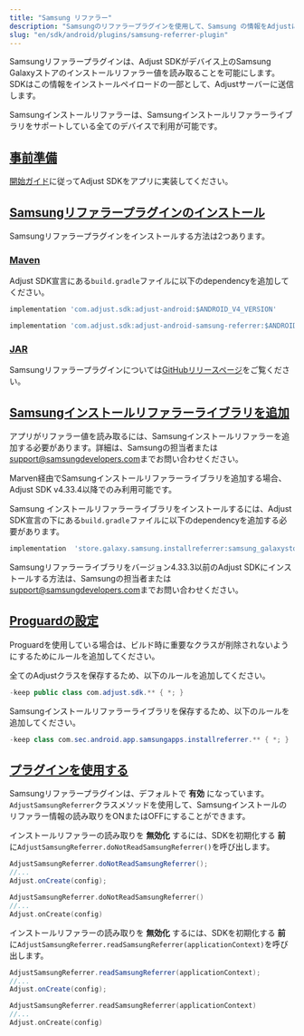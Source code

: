 ```yaml
---
title: "Samsung リファラー"
description: "Samsungのリファラープラグインを使用して、Samsung の情報をAdjustに送信します。"
slug: "en/sdk/android/plugins/samsung-referrer-plugin"
---
```

Samsungリファラープラグインは、Adjust SDKがデバイス上のSamsung Galaxyストアのインストールリファラー値を読み取ることを可能にします。SDKはこの情報をインストールペイロードの一部として、Adjustサーバーに送信します。

Samsungインストールリファラーは、Samsungインストールリファラーライブラリをサポートしている全てのデバイスで利用が可能です。

[事前準備](before-you-begin)
------------------------

[開始ガイド](/en/sdk/android)に従ってAdjust SDKをアプリに実装してください。

[Samsungリファラープラグインのインストール](install-the-samsung-referrer-plugin)
---------------------------------------------------------------

Samsungリファラープラグインをインストールする方法は2つあります。

### [Maven](maven)

Adjust SDK宣言にある`build.gradle`ファイルに以下のdependencyを追加してください。
<codeblock title="build.gradle"> 

```groovy
implementation 'com.adjust.sdk:adjust-android:$ANDROID_V4_VERSION'

implementation 'com.adjust.sdk:adjust-android-samsung-referrer:$ANDROID_V4_VERSION'

```

</CodeBlock> 

### [JAR](jar)

Samsungリファラープラグインについては[GitHubリリースページ](https://github.com/adjust/android_sdk/releases/latest)をご覧ください。

[Samsungインストールリファラーライブラリを追加](add-the-samsung-install-referrer-library)
----------------------------------------------------------------------

アプリがリファラー値を読み取るには、Samsungインストールリファラーを追加する必要があります。詳細は、Samsungの担当者または[support@samsungdevelopers.com](mailto:support@samsungdevelopers.com)までお問い合わせください。
<accordion title="Adjust SDK v4.33.4以降"> <callout type="important"> 

Marven経由でSamsungインストールリファラーライブラリを追加する場合、Adjust SDK v4\.33\.4以降でのみ利用可能です。
</Callout> 

Samsung インストールリファラーライブラリをインストールするには、Adjust SDK宣言の下にある`build.gradle`ファイルに以下のdependencyを追加する必要があります。
<codeblock title="build.gradle"> 

```groovy
implementation  'store.galaxy.samsung.installreferrer:samsung_galaxystore_install_referrer:3.0.1'
```

</CodeBlock> </Accordion> <accordion title="Adjust SDK v4.33.3以前"> 

Samsungリファラーライブラリをバージョン4\.33\.3以前のAdjust SDKにインストールする方法は、Samsungの担当者または[support@samsungdevelopers.com](mailto:support@samsungdevelopers.com)までお問い合わせください。
</Accordion> 

[Proguardの設定](proguard-settings)
--------------------------------

Proguardを使用している場合は、ビルド時に重要なクラスが削除されないようにするためにルールを追加してください。

全てのAdjustクラスを保存するため、以下のルールを追加してください。
<codeblock title="Proguard.pro"> 

```java
-keep public class com.adjust.sdk.** { *; }
```

</CodeBlock> 

Samsungインストールリファラーライブラリを保存するため、以下のルールを追加してください。
<codeblock title="Proguard.pro"> 

```java
-keep class com.sec.android.app.samsungapps.installreferrer.** { *; }
```

</CodeBlock> 

[プラグインを使用する](use-the-plugin)
----------------------------

Samsungリファラープラグインは、デフォルトで **有効** になっています。`AdjustSamsungReferrer`クラスメソッドを使用して、Samsungインストールのリファラー情報の読み取りをONまたはOFFにすることができます。

インストールリファラーの読み取りを **無効化** するには、SDKを初期化する **前** に`AdjustSamsungReferrer.doNotReadSamsungReferrer()`を呼び出します。
<tabs> <tab title="Java" sync="java"> 

```java
AdjustSamsungReferrer.doNotReadSamsungReferrer();
//...
Adjust.onCreate(config);
```

</Tab> <tab title="Kotlin" sync="kotlin" > 

```kotlin
AdjustSamsungReferrer.doNotReadSamsungReferrer()
//...
Adjust.onCreate(config)
```

</Tab> </Tabs> 

インストールリファラーの読み取りを **無効化** するには、SDKを初期化する **前** に`AdjustSamsungReferrer.readSamsungReferrer(applicationContext)`を呼び出します。
<tabs> <tab title="Java" sync="java"> 

```java
AdjustSamsungReferrer.readSamsungReferrer(applicationContext);
//...
Adjust.onCreate(config);
```

</Tab> <tab title="Kotlin" sync="kotlin" > 

```kotlin
AdjustSamsungReferrer.readSamsungReferrer(applicationContext)
//...
Adjust.onCreate(config)
```

</Tab> </Tabs>

